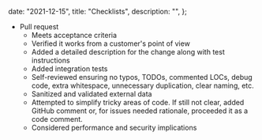 
  date: "2021-12-15",
  title: "Checklists",
  description: "",
};


- Pull request
  - Meets acceptance criteria
  - Verified it works from a customer's point of view
  - Added a detailed description for the change along with test instructions
  - Added integration tests
  - Self-reviewed ensuring no typos, TODOs, commented LOCs, debug code, extra whitespace, unnecessary duplication, clear naming, etc.
  - Sanitized and validated external data
  - Attempted to simplify tricky areas of code. If still not clear, added GitHub comment or, for issues needed rationale, proceeded it as a code comment.
  - Considered performance and security implications
